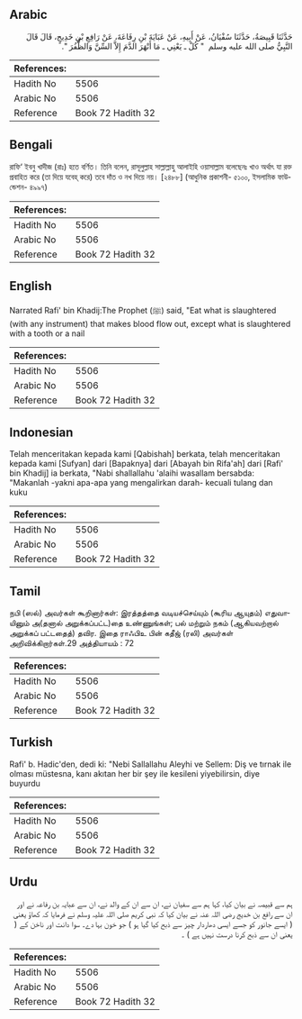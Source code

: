 ## Arabic


<div dir="rtl" lang="ar" style={{fontSize:'larger',backgroundColor:'#f8f9fa',padding:20}}>
حَدَّثَنَا قَبِيصَةُ، حَدَّثَنَا سُفْيَانُ، عَنْ أَبِيهِ، عَنْ عَبَايَةَ بْنِ رِفَاعَةَ، عَنْ رَافِعِ بْنِ خَدِيجٍ، قَالَ قَالَ النَّبِيُّ صلى الله عليه وسلم ‏ "‏ كُلْ ـ يَعْنِي ـ مَا أَنْهَرَ الدَّمَ إِلاَّ السِّنَّ وَالظُّفُرَ ‏"‏‏.‏
</div>
<div style={{backgroundColor:'#f8f9fa',padding:20, marginBottom: 10}}><table> <thead> <tr> <th>References:</th> <th></th> </tr> </thead> <tbody><tr><td>Hadith No</td><td>5506</td></tr><tr><td>Arabic No</td><td>5506</td></tr><tr><td>Reference</td><td>Book 72 Hadith 32</td></tr></tbody></table></div>

## Bengali


<div dir="ltr" lang="bn" style={{fontSize:'larger',backgroundColor:'#f8f9fa',padding:20}}>
রাফি‘ ইবনু খাদীজ (রাঃ) হতে বর্ণিত। তিনি বলেন, রাসূলুল্লাহ সাল্লাল্লাহু আলাইহি ওয়াসাল্লাম বলেছেনঃ খাও অর্থাৎ যা রক্ত প্রবাহিত করে (তা দিয়ে যবেহ্ করে) তবে দাঁত ও নখ দিয়ে নয়। [২৪৮৮] (আধুনিক প্রকাশনী- ৫১০০, ইসলামিক ফাউন্ডেশন- ৪৯৯৭)
</div>
<div style={{backgroundColor:'#f8f9fa',padding:20, marginBottom: 10}}><table> <thead> <tr> <th>References:</th> <th></th> </tr> </thead> <tbody><tr><td>Hadith No</td><td>5506</td></tr><tr><td>Arabic No</td><td>5506</td></tr><tr><td>Reference</td><td>Book 72 Hadith 32</td></tr></tbody></table></div>

## English


<div dir="ltr" lang="en" style={{fontSize:'larger',backgroundColor:'#f8f9fa',padding:20}}>
Narrated Rafi' bin Khadij:The Prophet (ﷺ) said, "Eat what is slaughtered (with any instrument) that makes blood flow out, except what is slaughtered with a tooth or a nail
</div>
<div style={{backgroundColor:'#f8f9fa',padding:20, marginBottom: 10}}><table> <thead> <tr> <th>References:</th> <th></th> </tr> </thead> <tbody><tr><td>Hadith No</td><td>5506</td></tr><tr><td>Arabic No</td><td>5506</td></tr><tr><td>Reference</td><td>Book 72 Hadith 32</td></tr></tbody></table></div>

## Indonesian


<div dir="ltr" lang="id" style={{fontSize:'larger',backgroundColor:'#f8f9fa',padding:20}}>
Telah menceritakan kepada kami [Qabishah] berkata, telah menceritakan kepada kami [Sufyan] dari [Bapaknya] dari [Abayah bin Rifa'ah] dari [Rafi' bin Khadij] ia berkata, "Nabi shallallahu 'alaihi wasallam bersabda: "Makanlah -yakni apa-apa yang mengalirkan darah- kecuali tulang dan kuku
</div>
<div style={{backgroundColor:'#f8f9fa',padding:20, marginBottom: 10}}><table> <thead> <tr> <th>References:</th> <th></th> </tr> </thead> <tbody><tr><td>Hadith No</td><td>5506</td></tr><tr><td>Arabic No</td><td>5506</td></tr><tr><td>Reference</td><td>Book 72 Hadith 32</td></tr></tbody></table></div>

## Tamil


<div dir="ltr" lang="ta" style={{fontSize:'larger',backgroundColor:'#f8f9fa',padding:20}}>
நபி (ஸல்) அவர்கள் கூறினார்கள்: இரத்தத்தை வடியச்செய்யும் (கூரிய ஆயுதம்) எதுவாயினும் அ(தனால் அறுக்கப்பட்ட)தை உண்ணுங்கள்; பல் மற்றும் நகம் (ஆகியவற்றால் அறுக்கப் பட்டதைத்) தவிர. இதை ராஃபிஉ பின் கதீஜ் (ரலி) அவர்கள் அறிவிக்கிறார்கள்.29 அத்தியாயம் : 72
</div>
<div style={{backgroundColor:'#f8f9fa',padding:20, marginBottom: 10}}><table> <thead> <tr> <th>References:</th> <th></th> </tr> </thead> <tbody><tr><td>Hadith No</td><td>5506</td></tr><tr><td>Arabic No</td><td>5506</td></tr><tr><td>Reference</td><td>Book 72 Hadith 32</td></tr></tbody></table></div>

## Turkish


<div dir="ltr" lang="tr" style={{fontSize:'larger',backgroundColor:'#f8f9fa',padding:20}}>
Rafi' b. Hadic'den, dedi ki: "Nebi Sallallahu Aleyhi ve Sellem: Diş ve tırnak ile olması müstesna, kanı akıtan her bir şey ile kesileni yiyebilirsin, diye buyurdu
</div>
<div style={{backgroundColor:'#f8f9fa',padding:20, marginBottom: 10}}><table> <thead> <tr> <th>References:</th> <th></th> </tr> </thead> <tbody><tr><td>Hadith No</td><td>5506</td></tr><tr><td>Arabic No</td><td>5506</td></tr><tr><td>Reference</td><td>Book 72 Hadith 32</td></tr></tbody></table></div>

## Urdu


<div dir="rtl" lang="ur" style={{fontSize:'larger',backgroundColor:'#f8f9fa',padding:20}}>
ہم سے قبیصہ نے بیان کیا، کہا ہم سے سفیان نے، ان سے ان کے والد نے، ان سے عبایہ بن رفاعہ نے اور ان سے رافع بن خدیج رضی اللہ عنہ نے بیان کیا کہ نبی کریم صلی اللہ علیہ وسلم نے فرمایا کہ کھاؤ یعنی ( ایسے جانور کو جسے ایسی دھاردار چیز سے ذبح کیا گیا ہو ) جو خون بہا دے۔ سوا دانت اور ناخن کے ( یعنی ان سے ذبح کرنا درست نہیں ہے ) ۔
</div>
<div style={{backgroundColor:'#f8f9fa',padding:20, marginBottom: 10}}><table> <thead> <tr> <th>References:</th> <th></th> </tr> </thead> <tbody><tr><td>Hadith No</td><td>5506</td></tr><tr><td>Arabic No</td><td>5506</td></tr><tr><td>Reference</td><td>Book 72 Hadith 32</td></tr></tbody></table></div>
